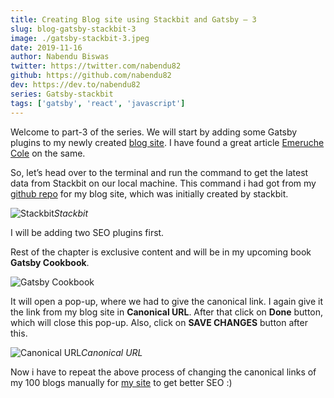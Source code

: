 ```yaml
---
title: Creating Blog site using Stackbit and Gatsby — 3
slug: blog-gatsby-stackbit-3
image: ./gatsby-stackbit-3.jpeg
date: 2019-11-16
author: Nabendu Biswas
twitter: https://twitter.com/nabendu82
github: https://github.com/nabendu82
dev: https://dev.to/nabendu82
series: Gatsby-stackbit
tags: ['gatsby', 'react', 'javascript']
---
```


Welcome to part-3 of the series. We will start by adding some Gatsby plugins to my newly created [blog site](https://nabendu.blog/). I have found a great article [Emeruche Cole](https://dev.to/cole_ruche/my-top-plugins-for-a-gatsbyjs-powered-blog-1oo1) on the same.

So, let’s head over to the terminal and run the command to get the latest data from Stackbit on our local machine. This command i had got from my [github repo](https://github.com/nabendu82/nabendu-blog) for my blog site, which was initially created by stackbit.

![Stackbit](https://ik.imagekit.io/thewebdev/Gatsby_Stackbit/3/1_bq9z7j1kY.png)*Stackbit*

I will be adding two SEO plugins first.

Rest of the chapter is exclusive content and will be in my upcoming book **Gatsby Cookbook**.

<div className={styles.image__small}>

![Gatsby Cookbook](https://res.cloudinary.com/dxkxvfo2o/image/upload/v1589892514/Gatsby_rnjo2t.png)

</div>

It will open a pop-up, where we had to give the canonical link. I again give it the link from my blog site in **Canonical URL**. After that click on **Done** button, which will close this pop-up. Also, click on **SAVE CHANGES** button after this.

![Canonical URL](https://ik.imagekit.io/thewebdev/Gatsby_Stackbit/3/27_kdHkjAv4d.png)*Canonical URL*

Now i have to repeat the above process of changing the canonical links of my 100 blogs manually for [my site](https://nabendu.blog/) to get better SEO :)

